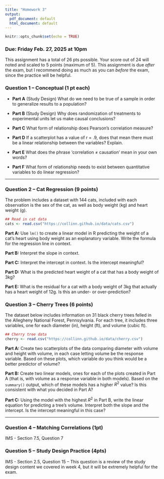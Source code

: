 ---
title: "Homework 3"
output:
  pdf_document: default
  html_document: default
---

```{r setup, include=FALSE}
knitr::opts_chunk$set(echo = TRUE)
```

### Due: Friday Feb. 27, 2025 at 10pm

This assignment has a total of 26 pts possible. Your score out of 24 will noted and scaled to 5 points (maximum of 5). This assignment is due *after* the exam, but I recommend doing as much as you can *before* the exam, since the practice will be helpful.

### Question 1 -- Conceptual (1 pt each)

  - **Part A** (Study Design) What do we need to be true of a sample in order to generalize results to a population?
  
  - **Part B** (Study Design) Why does randomization of treatments to experimental units let us make causal conclusions?
  
  - **Part C** What form of relationship does Pearson's correlation measure?
  
  - **Part D** If a scatterplot has a value of r = .9, does that mean there must be a linear relationship between the variables? Explain.
  
  - **Part E** What does the phrase 'correlation $\neq$ causation' mean in your own words?
  
  - **Part F** What form of relationship needs to exist between quantitative variables to do linear regression?

---

### Question 2 -- Cat Regression (9 points)

The problem includes a dataset with 144 cats, included with each observation is the sex of the cat, as well as body weight (kg) and heart weight (g).

```{r}
## Read in cat data
cats <- read.csv("https://collinn.github.io/data/cats.csv")
```

**Part A:** Use `lm()` to create a linear model in R predicting the weight of a cat’s heart using body weight as an explanatory variable. Write the formula for the regression line in context.

**Part B:** Interpret the slope in context.

**Part C:** Interpret the intercept in context. Is the intercept meaningful?

**Part D:** What is the predicted heart weight of a cat that has a body weight of 3kg?

**Part E:** What is the residual for a cat with a body weight of 3kg that actually has a heart weight of 12g. Is this an under- or over-prediction?

<!-- **Part B:** Create a linear model in R predicting the weight of a cat's heart using the cat's sex as an explanatory variable. Write the formula for the regression equation. What is the predicted heart weight for a male cat? -->

<!-- **Part C:** Create a third linear model, this time including the cat’s sex in addition to body weight to predict heart weight. How do we interpret the intercept in this model? -->

<!-- **Part D:** Using the model from part C, what heart weight would you predict for: -->

<!-- - a male cat with a body weight of 3.2kg -->

<!-- - a female cat with a body weight of 2.4kg -->



### Question 3 -- Cherry Trees (6 points)

The dataset below includes information on 31 black cherry trees felled in the Allegheny National Forest, Pennsylvania. For each tree, it includes three variables, one for each diameter (in), height (ft), and volume (cubic ft).

```{r}
## Cherry tree data
cherry <- read.csv("https://collinn.github.io/data/cherry.csv")
```

**Part A:** Create two scatterplots of the data comparing diameter with volume and height with volume, in each case letting volume be the response variable. Based on these plots, which variable do you think would be a better predictor of volume?

**Part B:** Create two linear models, ones for each of the plots created in Part A (that is, with volume as a response variable in both models). Based on the `summary()` output, which of these models has a higher $R^2$ value? Is this consistent with what you decided in Part A?

**Part C:** Using the model with the highest $R^2$ in Part B, write the linear equation for predicting a tree’s volume. Interpret both the slope and the intercept. Is the intercept meaningful in this case?

---

### Question 4 -- Matching Correlations (1pt)

IMS - Section 7.5, Question 7

### Question 5 -- Study Design Practice (4pts)

IMS - Section 2.5, Question 15 -- This question is a review of the study design content we covered in week 4, but it will be extremely helpful for the exam.
